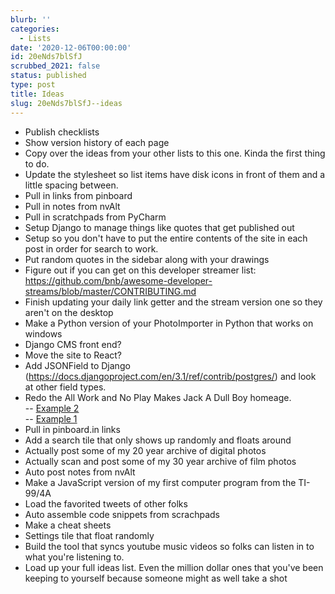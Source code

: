 ```yaml
---
blurb: ''
categories:
  - Lists
date: '2020-12-06T00:00:00'
id: 20eNds7blSfJ
scrubbed_2021: false
status: published
type: post
title: Ideas
slug: 20eNds7blSfJ--ideas
---
```


- Publish checklists
- Show version history of each page
- Copy over the ideas from your other lists to this one. Kinda the first thing to do. 
- Update the stylesheet so list items have disk icons in front of them and a little spacing between.
- Pull in links from pinboard
- Pull in notes from nvAlt
- Pull in scratchpads from PyCharm
- Setup Django to manage things like quotes that get published out
- Setup so you don't have to put the entire contents of the site in each post in order for search to work. 
- Put random quotes in the sidebar along with your drawings
- Figure out if you can get on this developer streamer list: https://github.com/bnb/awesome-developer-streams/blob/master/CONTRIBUTING.md
- Finish updating your daily link getter and the stream version one so they aren't on the desktop
- Make a Python version of your PhotoImporter in Python that works on windows
- Django CMS front end?
- Move the site to React?
- Add JSONField to Django (https://docs.djangoproject.com/en/3.1/ref/contrib/postgres/) and look at other field types. 
- Redo the All Work and No Play Makes Jack A Dull Boy homeage.<br />-- <a href="https://web.archive.org/web/20010718194708/http://www.alanwsmith.com/">Example 2</a><br />-- <a href="https://web.archive.org/web/20010721234034/http://www.alanwsmith.com/">Example 1</a>
- Pull in pinboard.in links
- Add a search tile that only shows up randomly and floats around
- Actually post some of my 20 year archive of digital photos
- Actually scan and post some of my 30 year archive of film photos
- Auto post notes from nvAlt
- Make a JavaScript version of my first computer program from the TI-99/4A
- Load the favorited tweets of other folks
- Auto assemble code snippets from scrachpads
- Make a cheat sheets
- Settings tile that float randomly
- Build the tool that syncs youtube music videos so folks can listen in to what you're listening to.
- Load up your full ideas list. Even the million dollar ones that you've been keeping to yourself because someone might as well take a shot
